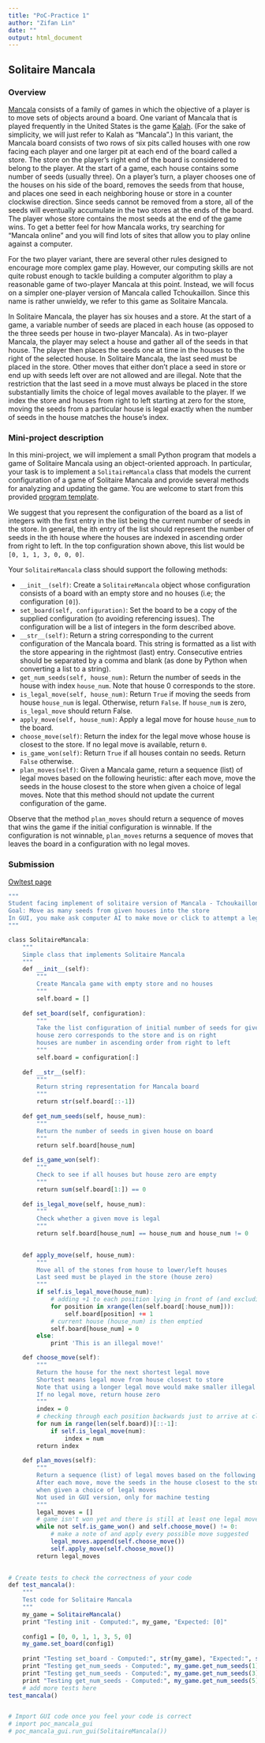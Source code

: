 ```yaml
---
title: "PoC-Practice 1"
author: "Zifan Lin"
date: ""
output: html_document
---
```


## Solitaire Mancala

### Overview

[Mancala](http://en.wikipedia.org/wiki/Mancala) consists of a family of games in which the objective of a player is to move sets of objects around a board. One variant of Mancala that is played frequently in the United States is the game [Kalah](http://en.wikipedia.org/wiki/Kalah). (For the sake of simplicity, we will just refer to Kalah as "Mancala".) In this variant, the Mancala board consists of two rows of six pits called houses with one row facing each player and one larger pit at each end of the board called a store. The store on the player's right end of the board is considered to belong to the player.
At the start of a game, each house contains some number of seeds (usually three). On a player's turn, a player chooses one of the houses on his side of the board, removes the seeds from that house, and places one seed in each neighboring house or store in a counter clockwise direction. Since seeds cannot be removed from a store, all of the seeds will eventually accumulate in the two stores at the ends of the board. The player whose store contains the most seeds at the end of the game wins. To get a better feel for how Mancala works, try searching for "Mancala online" and you will find lots of sites that allow you to play online against a computer.

For the two player variant, there are several other rules designed to encourage more complex game play. However, our computing skills are not quite robust enough to tackle building a computer algorithm to play a reasonable game of two-player Mancala at this point. Instead, we will focus on a simpler one-player version of Mancala called Tchoukaillon. Since this name is rather unwieldy, we refer to this game as Solitaire Mancala.

In Solitaire Mancala, the player has six houses and a store. At the start of a game, a variable number of seeds are placed in each house (as opposed to the three seeds per house in two-player Mancala). As in two-player Mancala, the player may select a house and gather all of the seeds in that house. The player then places the seeds one at time in the houses to the right of the selected house. In Solitaire Mancala, the last seed must be placed in the store. Other moves that either don't place a seed in store or end up with seeds left over are not allowed and are illegal. Note that the restriction that the last seed in a move must always be placed in the store substantially limits the choice of legal moves available to the player. If we index the store and houses from right to left starting at zero for the store, moving the seeds from a particular house is legal exactly when the number of seeds in the house matches the house's index.


### Mini-project description

In this mini-project, we will implement a small Python program that models a game of Solitaire Mancala using an object-oriented approach. In particular, your task is to implement a `SolitaireMancala` class that models the current configuration of a game of Solitaire Mancala and provide several methods for analyzing and updating the game. You are welcome to start from this provided [program template](http://www.codeskulptor.org/#poc_mancala_template.py).

We suggest that you represent the configuration of the board as a list of integers with the first entry in the list being the current number of seeds in the store. In general, the ith entry of the list should represent the number of seeds in the ith house where the houses are indexed in ascending order from right to left. In the top configuration shown above, this list would be `[0, 1, 1, 3, 0, 0, 0]`.

Your `SolitaireMancala` class should support the following methods:

- `__init__(self)`: Create a `SolitaireMancala` object whose configuration consists of a board with an empty store and no houses (i.e; the configuration `[0]`).
- `set_board(self, configuration)`: Set the board to be a copy of the supplied configuration (to avoiding referencing issues). The configuration will be a list of integers in the form described above.
- `__str__(self)`: Return a string corresponding to the current configuration of the Mancala board. This string is formatted as a list with the store appearing in the rightmost (last) entry. Consecutive entries should be separated by a comma and blank (as done by Python when converting a list to a string).
- `get_num_seeds(self, house_num)`: Return the number of seeds in the house with index `house_num`. Note that house 0 corresponds to the store.
- `is_legal_move(self, house_num)`: Return `True` if moving the seeds from house `house_num` is legal. Otherwise, return `False`. If `house_num` is zero, `is_legal_move` should return False.
- `apply_move(self, house_num)`: Apply a legal move for house `house_num` to the board.
- `choose_move(self)`: Return the index for the legal move whose house is closest to the store. If no legal move is available, return `0`.
- `is_game_won(self)`: Return `True` if all houses contain no seeds. Return `False` otherwise.
- `plan_moves(self)`: Given a Mancala game, return a sequence (list) of legal moves based on the following heuristic: after each move, move the seeds in the house closest to the store when given a choice of legal moves. Note that this method should not update the current configuration of the game.

Observe that the method `plan_moves` should return a sequence of moves that wins the game if the initial configuration is winnable. If the configuration is not winnable, `plan_moves` returns a sequence of moves that leaves the board in a configuration with no legal moves.


### Submission

[Owltest page](http://codeskulptor.appspot.com/owltest/?urlTests=poc.poc_mancala_machine.py&urlPylintConfig=poc.pylint_config.py)

```r
"""
Student facing implement of solitaire version of Mancala - Tchoukaillon
Goal: Move as many seeds from given houses into the store
In GUI, you make ask computer AI to make move or click to attempt a legal move
"""

class SolitaireMancala:
    """
    Simple class that implements Solitaire Mancala
    """    
    def __init__(self):
        """
        Create Mancala game with empty store and no houses
        """
        self.board = []
    
    def set_board(self, configuration):
        """
        Take the list configuration of initial number of seeds for given houses
        house zero corresponds to the store and is on right
        houses are number in ascending order from right to left
        """
        self.board = configuration[:]
    
    def __str__(self):
        """
        Return string representation for Mancala board
        """
        return str(self.board[::-1])
    
    def get_num_seeds(self, house_num):
        """
        Return the number of seeds in given house on board
        """
        return self.board[house_num]

    def is_game_won(self):
        """
        Check to see if all houses but house zero are empty
        """
        return sum(self.board[1:]) == 0
    
    def is_legal_move(self, house_num):
        """
        Check whether a given move is legal
        """
        return self.board[house_num] == house_num and house_num != 0

    
    def apply_move(self, house_num):
        """
        Move all of the stones from house to lower/left houses
        Last seed must be played in the store (house zero)
        """
        if self.is_legal_move(house_num):
            # adding +1 to each position lying in front of (and excluding) house_num
            for position in xrange(len(self.board[:house_num])):
                self.board[position] += 1
            # current house (house_num) is then emptied
            self.board[house_num] = 0
        else:
            print 'This is an illegal move!'

    def choose_move(self):
        """
        Return the house for the next shortest legal move
        Shortest means legal move from house closest to store
        Note that using a longer legal move would make smaller illegal
        If no legal move, return house zero
        """
        index = 0
        # checking through each position backwards just to arrive at closest one
        for num in range(len(self.board))[::-1]:
            if self.is_legal_move(num):
                index = num
        return index
    
    def plan_moves(self):
        """
        Return a sequence (list) of legal moves based on the following heuristic: 
        After each move, move the seeds in the house closest to the store 
        when given a choice of legal moves
        Not used in GUI version, only for machine testing
        """
        legal_moves = []
        # game isn't won yet and there is still at least one legal move
        while not self.is_game_won() and self.choose_move() != 0:
            # make a note of and apply every possible move suggested
            legal_moves.append(self.choose_move())
            self.apply_move(self.choose_move())
        return legal_moves
 

# Create tests to check the correctness of your code
def test_mancala():
    """
    Test code for Solitaire Mancala
    """    
    my_game = SolitaireMancala()
    print "Testing init - Computed:", my_game, "Expected: [0]"
    
    config1 = [0, 0, 1, 1, 3, 5, 0]    
    my_game.set_board(config1)   
    
    print "Testing set_board - Computed:", str(my_game), "Expected:", str([0, 5, 3, 1, 1, 0, 0])
    print "Testing get_num_seeds - Computed:", my_game.get_num_seeds(1), "Expected:", config1[1]
    print "Testing get_num_seeds - Computed:", my_game.get_num_seeds(3), "Expected:", config1[3]
    print "Testing get_num_seeds - Computed:", my_game.get_num_seeds(5), "Expected:", config1[5]
    # add more tests here
test_mancala()


# Import GUI code once you feel your code is correct
# import poc_mancala_gui
# poc_mancala_gui.run_gui(SolitaireMancala())
```